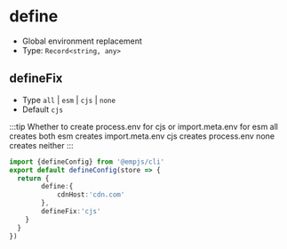 # define
+ Global environment replacement
+ Type: `Record<string, any>`

## defineFix
+ Type `all` | `esm` | `cjs` | `none`
+ Default `cjs`

:::tip 
Whether to create process.env for cjs or import.meta.env for esm
all creates both
esm creates import.meta.env
cjs creates process.env
none creates neither
:::

```ts title="emp-config.js"
import {defineConfig} from '@empjs/cli'
export default defineConfig(store => {
  return {
        define:{
            cdnHost:'cdn.com'
        },
        defineFix:'cjs'
    }
  }
})
```